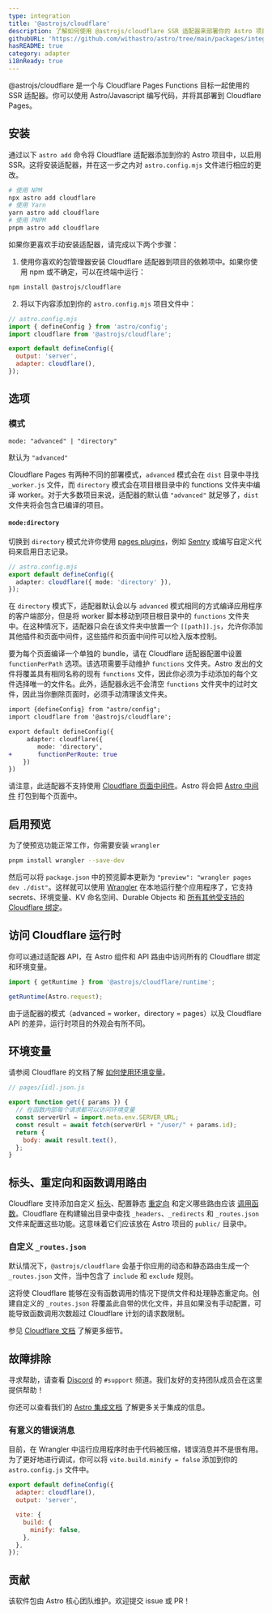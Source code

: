 ```yaml
---
type: integration
title: '@astrojs/cloudflare'
description: 了解如何使用 @astrojs/cloudflare SSR 适配器来部署你的 Astro 项目。
githubURL: 'https://github.com/withastro/astro/tree/main/packages/integrations/cloudflare/'
hasREADME: true
category: adapter
i18nReady: true
---
```



@astrojs/cloudflare 是一个与 Cloudflare Pages Functions 目标一起使用的 SSR 适配器。你可以使用 Astro/Javascript 编写代码，并将其部署到 Cloudflare Pages。

## 安装

通过以下 `astro add` 命令将 Cloudflare 适配器添加到你的 Astro 项目中，以启用 SSR。这将安装适配器，并在这一步之内对 `astro.config.mjs` 文件进行相应的更改。

```sh
# 使用 NPM
npx astro add cloudflare
# 使用 Yarn
yarn astro add cloudflare
# 使用 PNPM
pnpm astro add cloudflare
```

如果你更喜欢手动安装适配器，请完成以下两个步骤：

1. 使用你喜欢的包管理器安装 Cloudflare 适配器到项目的依赖项中。如果你使用 npm 或不确定，可以在终端中运行：

```bash
npm install @astrojs/cloudflare
```

2. 将以下内容添加到你的 `astro.config.mjs` 项目文件中：

```js ins={3, 6-7}
// astro.config.mjs
import { defineConfig } from 'astro/config';
import cloudflare from '@astrojs/cloudflare';

export default defineConfig({
  output: 'server',
  adapter: cloudflare(),
});
```

## 选项

### 模式

`mode: "advanced" | "directory"`

默认为 `"advanced"`

Cloudflare Pages 有两种不同的部署模式，`advanced` 模式会在 `dist` 目录中寻找 `_worker.js` 文件，而 `directory` 模式会在项目根目录中的 functions 文件夹中编译 worker。对于大多数项目来说，适配器的默认值 `"advanced"` 就足够了，`dist` 文件夹将会包含已编译的项目。

#### `mode:directory`

切换到 `directory` 模式允许你使用 [pages plugins](https://developers.cloudflare.com/pages/platform/functions/plugins/)，例如 [Sentry](https://developers.cloudflare.com/pages/platform/functions/plugins/sentry/) 或编写自定义代码来启用日志记录。

```ts
// astro.config.mjs
export default defineConfig({
  adapter: cloudflare({ mode: 'directory' }),
});
```

在 `directory` 模式下，适配器默认会以与 `advanced` 模式相同的方式编译应用程序的客户端部分，但是将 worker 脚本移动到项目根目录中的 `functions` 文件夹中。在这种情况下，适配器只会在该文件夹中放置一个 `[[path]].js`，允许你添加其他插件和页面中间件，这些插件和页面中间件可以检入版本控制。

要为每个页面编译一个单独的 bundle，请在 Cloudflare 适配器配置中设置 `functionPerPath` 选项。该选项需要手动维护 `functions` 文件夹。Astro 发出的文件将覆盖具有相同名称的现有 `functions` 文件，因此你必须为手动添加的每个文件选择唯一的文件名。此外，适配器永远不会清空 `functions` 文件夹中的过时文件，因此当你删除页面时，必须手动清理该文件夹。

```diff
import {defineConfig} from "astro/config";
import cloudflare from '@astrojs/cloudflare';

export default defineConfig({
     adapter: cloudflare({
        mode: 'directory',
+       functionPerRoute: true
    })
})
```

请注意，此适配器不支持使用 [Cloudflare 页面中间件](https://developers.cloudflare.com/pages/platform/functions/middleware/)。Astro 将会把 [Astro 中间件](/zh-cn/guides/middleware/) 打包到每个页面中。

## 启用预览

为了使预览功能正常工作，你需要安装 `wrangler`

```sh
pnpm install wrangler --save-dev
```

然后可以将 `package.json` 中的预览脚本更新为 `"preview": "wrangler pages dev ./dist"`。这样就可以使用 [Wrangler](https://github.com/cloudflare/wrangler2) 在本地运行整个应用程序了，它支持 secrets、环境变量、KV 命名空间、Durable Objects 和 [所有其他受支持的 Cloudflare 绑定](https://developers.cloudflare.com/pages/platform/functions/#adding-bindings)。

## 访问 Cloudflare 运行时

你可以通过适配器 API，在 Astro 组件和 API 路由中访问所有的 Cloudflare 绑定和环境变量。

```js
import { getRuntime } from '@astrojs/cloudflare/runtime';

getRuntime(Astro.request);
```

由于适配器的模式（advanced = worker，directory = pages）以及 Cloudflare API 的差异，运行时项目的外观会有所不同。

## 环境变量

请参阅 Cloudflare 的文档了解 [如何使用环境变量](https://developers.cloudflare.com/pages/platform/functions/bindings/#environment-variables)。

```js
// pages/[id].json.js

export function get({ params }) {
  // 在函数内部每个请求都可以访问环境变量
  const serverUrl = import.meta.env.SERVER_URL;
  const result = await fetch(serverUrl + "/user/" + params.id);
  return {
    body: await result.text(),
  };
}
```

## 标头、重定向和函数调用路由

Cloudflare 支持添加自定义 [标头](https://developers.cloudflare.com/pages/platform/headers/)、配置静态 [重定向](https://developers.cloudflare.com/pages/platform/redirects/) 和定义哪些路由应该 [调用函数](https://developers.cloudflare.com/pages/platform/functions/routing/#function-invocation-routes)。Cloudflare 在构建输出目录中查找 `_headers`、`_redirects` 和 `_routes.json` 文件来配置这些功能。这意味着它们应该放在 Astro 项目的 `public/` 目录中。

### 自定义 `_routes.json`

默认情况下，`@astrojs/cloudflare` 会基于你应用的动态和静态路由生成一个 `_routes.json` 文件，当中包含了 `include` 和 `exclude` 规则。


这将使 Cloudflare 能够在没有函数调用的情况下提供文件和处理静态重定向。创建自定义的 `_routes.json` 将覆盖此自带的优化文件，并且如果没有手动配置，可能导致函数调用次数超过 Cloudflare 计划的请求数限制。

参见 [Cloudflare 文档](https://developers.cloudflare.com/pages/platform/functions/routing/#create-a-_routesjson-file) 了解更多细节。

## 故障排除

寻求帮助，请查看 [Discord](https://astro.build/chat) 的 `#support` 频道。我们友好的支持团队成员会在这里提供帮助！

你还可以查看我们的 [Astro 集成文档][astro-integration] 了解更多关于集成的信息。

### 有意义的错误消息

目前，在 Wrangler 中运行应用程序时由于代码被压缩，错误消息并不是很有用。为了更好地进行调试，你可以将 `vite.build.minify = false` 添加到你的 `astro.config.js` 文件中。

```js
export default defineConfig({
  adapter: cloudflare(),
  output: 'server',

  vite: {
    build: {
      minify: false,
    },
  },
});
```

## 贡献

该软件包由 Astro 核心团队维护。欢迎提交 issue 或 PR！

[astro-integration]: /zh-cn/guides/integrations-guide/
